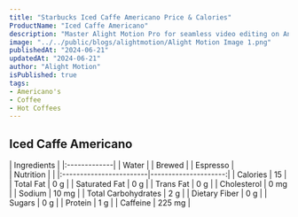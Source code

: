 ```yaml
---
title: "Starbucks Iced Caffe Americano Price & Calories"
ProductName: "Iced Caffe Americano" 
description: "Master Alight Motion Pro for seamless video editing on Android, iOS, and Tablets with our ultimate guide, unlocking advanced features and elevating your skills in 2024!"
image: "../../public/blogs/alightmotion/Alight Motion Image 1.png"
publishedAt: "2024-06-21"
updatedAt: "2024-06-21"
author: "Alight Motion"
isPublished: true
tags:
- Americano's
- Coffee
- Hot Coffees   
---
```


 
## Iced Caffe Americano 
  
<div className="tables-container">
  <div className="table-wrapper">
    | Ingredients  |  
    |:-------------|
    | Water        |
    | Brewed       |
    | Espresso     |
  </div>
  <div className="table-wrapper">
    | Nutrition               |                      |  
    |:------------------------|---------------------:|
    | Calories                | 15                   |
    | Total Fat               | 0 g                  |
    | Saturated Fat           | 0 g                  |
    | Trans Fat               | 0 g                  |
    | Cholesterol             | 0 mg                 |
    | Sodium                  | 10 mg                |
    | Total Carbohydrates     | 2 g                  |
    | Dietary Fiber           | 0 g                  |
    | Sugars                  | 0 g                  |
    | Protein                 | 1 g                  |
    | Caffeine                | 225 mg               |
  </div>
</div>
<style jsx>{`
  .tables-container {
    display: flex;
    flex-direction: row;
    gap: 30px;
  }
  .table-wrapper {
    width: 500px; /* Adjust as needed */
  }
  @media (max-width: 768px) {
    .tables-container {
      flex-direction: column;
      gap: 0px; /* Adjust as needed */
    }
    .table-wrapper {
      width: 100%; /* Adjust as needed */
    }
  }
`}</style>
